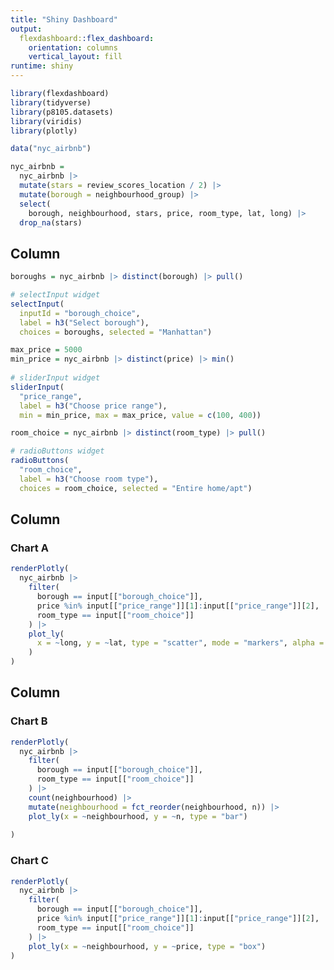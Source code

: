 ```yaml
---
title: "Shiny Dashboard"
output: 
  flexdashboard::flex_dashboard:
    orientation: columns
    vertical_layout: fill
runtime: shiny
---
```


```r
library(flexdashboard)
library(tidyverse)
library(p8105.datasets)
library(viridis)
library(plotly)
```

```r
data("nyc_airbnb")

nyc_airbnb =
  nyc_airbnb |>
  mutate(stars = review_scores_location / 2) |>
  mutate(borough = neighbourhood_group) |>
  select(
    borough, neighbourhood, stars, price, room_type, lat, long) |>
  drop_na(stars)

```







Column {.sidebar}
-----------------------------------------------------------------------

```r
boroughs = nyc_airbnb |> distinct(borough) |> pull()

# selectInput widget
selectInput(
  inputId = "borough_choice", 
  label = h3("Select borough"),
  choices = boroughs, selected = "Manhattan")
```

```r
max_price = 5000
min_price = nyc_airbnb |> distinct(price) |> min()
  
# sliderInput widget
sliderInput(
  "price_range", 
  label = h3("Choose price range"), 
  min = min_price, max = max_price, value = c(100, 400))
```

```r
room_choice = nyc_airbnb |> distinct(room_type) |> pull()

# radioButtons widget
radioButtons(
  "room_choice", 
  label = h3("Choose room type"),
  choices = room_choice, selected = "Entire home/apt")
```

Column {data-width=650}
-----------------------------------------------------------------------

### Chart A

```r
renderPlotly(
  nyc_airbnb |>
    filter(
      borough == input[["borough_choice"]],
      price %in% input[["price_range"]][1]:input[["price_range"]][2],
      room_type == input[["room_choice"]]
    ) |>
    plot_ly(
      x = ~long, y = ~lat, type = "scatter", mode = "markers", alpha = 0.5, color = ~price
    )
)
```

Column {data-width=350}
-----------------------------------------------------------------------

### Chart B

```r
renderPlotly(
  nyc_airbnb |>
    filter(
      borough == input[["borough_choice"]],
      room_type == input[["room_choice"]]
    ) |>
    count(neighbourhood) |>
    mutate(neighbourhood = fct_reorder(neighbourhood, n)) |>
    plot_ly(x = ~neighbourhood, y = ~n, type = "bar")
    
)
```

### Chart C

```r
renderPlotly(
  nyc_airbnb |>
    filter(
      borough == input[["borough_choice"]],
      price %in% input[["price_range"]][1]:input[["price_range"]][2],
      room_type == input[["room_choice"]]
    ) |>
    plot_ly(x = ~neighbourhood, y = ~price, type = "box")
)
```

